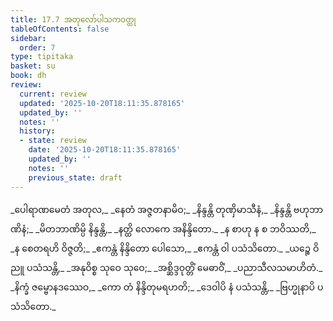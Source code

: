 ```yaml
---
title: 17.7 အတုလော်ပါသကဝတ္ထု
tableOfContents: false
sidebar:
  order: 7
type: tipitaka
basket: su
book: dh
review:
  current: review
  updated: '2025-10-20T18:11:35.878165'
  updated_by: ''
  notes: ''
  history:
  - state: review
    date: '2025-10-20T18:11:35.878165'
    updated_by: ''
    notes: ''
    previous_state: draft
---
```



<DynamicBreadcrumb />


<ReviewStatus review={frontmatter.review} showDetails={true} />

<HypothesisAnnotation frontmatter={frontmatter} />

<Division number="227" book="dh" e="ch" v="18" p="47">

<Paragraph number="246" type="verses" book="dh">
_ပေါရာဏမေတံ အတုလ,_  
_နေတံ အဇ္ဇတနာမိဝ;_  
_နိန္ဒန္တိ တုဏှိမာသီနံ,_  
_နိန္ဒန္တိ ဗဟုဘာဏိနံ;_  
_မိတဘာဏိမ္ပိ နိန္ဒန္တိ,_  
_နတ္ထိ လောကေ အနိန္ဒိတော._  

</Paragraph>

</Division>
<Division number="228" book="dh" e="ch" v="18" p="47">

<Paragraph number="247" type="verses" book="dh">
_န စာဟု န စ ဘဝိဿတိ,_  
_န စေတရဟိ ဝိဇ္ဇတိ;_  
_ဧကန္တံ နိန္ဒိတော ပေါသော,_  
_ဧကန္တံ ဝါ ပသံသိတော._  

</Paragraph>

</Division>
<Division number="229" book="dh" e="ch" v="18" p="47">

<Paragraph number="248" type="verses" book="dh">
_ယဉ္စေ ဝိညူ ပသံသန္တိ,_  
_အနုဝိစ္စ သုဝေ သုဝေ;_  
_အစ္ဆိဒ္ဒဝုတ္တိံ မေဓာဝိံ,_  
_ပညာသီလသမာဟိတံ._  

</Paragraph>

</Division>
<Division number="230" book="dh" e="ch" v="18" p="47">

<Paragraph number="249" type="verses" book="dh">
_နိက္ခံ ဇမ္ဗောနဒဿေဝ,_  
_ကော တံ နိန္ဒိတုမရဟတိ;_  
_ဒေဝါပိ နံ ပသံသန္တိ,_  
_ဗြဟ္မုနာပိ ပသံသိတော._
</Paragraph>
</Division>